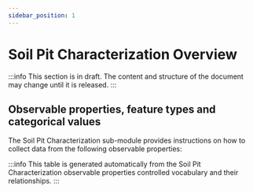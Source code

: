 ```yaml
---
sidebar_position: 1
---
```



# Soil Pit Characterization Overview

:::info
This section is in draft. The content and structure of the document may change until it is released.
:::

## Observable properties, feature types and categorical values

The Soil Pit Characterization sub-module provides instructions on how to collect data from the following observable properties:

<OverviewTable moduleOpCollectionUri="https://linked.data.gov.au/def/nrm/760751fb-7a1b-4874-9de6-98127febac58" />

:::info
This table is generated automatically from the Soil Pit Characterization observable properties controlled vocabulary and their relationships.
:::
